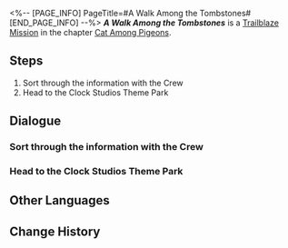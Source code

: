<%-- [PAGE_INFO]
PageTitle=#A Walk Among the Tombstones#
[END_PAGE_INFO] --%>
{{Stub|Dialogue.}}
{{Mission Infobox
|id            = 1031801
|title         = 
|image         = <!--Mission A Walk Among the Tombstones.png-->
|type          = Trailblaze
|event_name    = 
|chapter       = Cat Among Pigeons
|requirements  = [[Trailblaze Mission]] ''[[All the Sad Tales]]'' completed
|summary       = The Crew was reunited once more and secured Acheron's promise of aid. After analyzing various information, you all determined that The Family was concealing a blood-curdling truth. Aventurine, who was long aware of it, crafted an intricate plan and made the decision to manipulate you all to be his executioner while he played puppeteer. Ultimately, your hand was forced, and you confronted Aventurine, an ironic element in his grand scheme:<br />Aventurine orchestrated his own martyr's death, shattering the illusion of promise made by The Family that the safety of the guests was guaranteed. It also uncovered two startling truths &mdash; The Family had intentionally concealed the harrowing dangers of dreams, and Acheron's true identity, as an Emanator of the Nihility.
|characters    = March 7th; Trailblazer
|startLocation = [[Penacony]] - [[Golden Hour]]
|world         = Penacony
|area          = Golden Hour
|prev          = All the Sad Tales
|next          = A Walk Among the Tombstones
|exp           = 
|credits       = 
|stellarJade   = 
|other         = 
}}
'''''A Walk Among the Tombstones''''' is a [[Trailblaze Mission]] in the chapter [[Cat Among Pigeons]].

==Steps==
# Sort through the information with the Crew
# Head to the Clock Studios Theme Park

<!--
==Gameplay Notes==

--><!--
==Trial Character==

-->
==Dialogue==
{{Stub Dialogue}}
{{Dialogue Start}}
:{{tx}}
{{Dialogue End}}

===Sort through the information with the Crew===
{{Mission Description|type=trailblaze|location=Golden Hour|update|The Crew stands united once more. Surprisingly, there's also a Galaxy Ranger among your ranks who has been cleared of suspicion &mdash; Acheron.<br />Based on a comprehensive assessment of information from various sources, you confirm that The Family is indeed hiding a terrifying truth. Aventurine seems to have already detected traces of this and spared no effort in making preparations towards it, even secretly selecting you to be the agent to drive his plans forward.<br />The distant broadcast confirms your thoughts. You must push forward &mdash; for the truth, justice for the deceased, and Penacony's future.}}
{{Dialogue Start}}
:{{tx}}
{{Dialogue End}}

===Head to the Clock Studios Theme Park===
{{Dialogue Start}}
:{{tx}}
{{Dialogue End}}

==Other Languages==
{{Other Languages
|en   = A Walk Among the Tombstones
|zhs  = 行过死荫之地
|zht  = 行過死蔭之地
|ja   = 墓場を往く死の影
|ko   = 무덤으로 향하다
|es   = Un paseo por el reino de la muerte
|fr   = Promenade parmi les morts
|ru   = Прогулка среди могил
|th   = ฝ่าดินแดนแห่งความตาย
|vi   = Đi Qua Vùng Đất Chết
|de   = Grabspaziergang
|id   = Melintasi Tanah Kematian
|pt   = Um Passeio Entre as Lápides
}}

==Change History==
{{Change History|2.1}}
